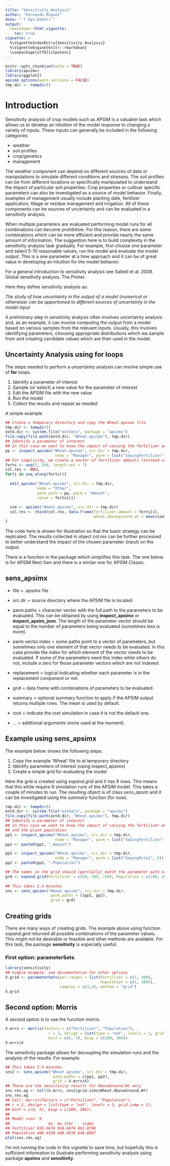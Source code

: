 ```yaml
---
title: "Sensitivity Analysis"
author: "Fernando Miguez"
date: "`r Sys.Date()`"
output: 
  rmarkdown::html_vignette:
    toc: true
vignette: >
  %\VignetteIndexEntry{Sensitivity Analysis}
  %\VignetteEngine{knitr::rmarkdown}
  \usepackage[utf8]{inputenc}
---
```


```r
knitr::opts_chunk$set(echo = TRUE)
library(apsimx)
library(ggplot2)
apsimx_options(warn.versions = FALSE)
tmp.dir <- tempdir()
```

# Introduction

Sensitivity analysis of crop models such as APSIM is a valuable task which
allows us to develop an intuition of the model response to changing a variety
of inputs. These inputs can generally be included in the following categories:

* weather 
* soil profiles
* crop/genetics 
* management

The weather component can depend on different sources of data or manipulations
to simulate different conditions and stresses. The soil profiles can be from different
locations or specifically manipulated to understand the impact of particular soil properties.
Crop properties or cultivar specific parameters can also be investigated as a source of 
model behavior. Finally, examples of management usually include planting date, fertilizer application, tillage or residue management and irrigation. All of these components can be sources of uncertainty and can be evaluated in a sensitivity analysis.

When multiple parameters are evaluated performing model runs for all combinations can become prohibitive. For this reason, there are some combinations which can be more efficient and provide nearly the same amount of information. The suggestion here is to build complexity in the sensitivity analysis task gradually. For example, first choose one parameter and select 5-10 reasonable values, run the model and evaluate the model output. This is a one parameter at a time approach and it can be of great value in developing an intuition for the model behavior.

For a general introduction to sensitivity analysis see Saltelli et al. 2008. Global sensitivity analysis. The Primer.

Here they define sensitivity analysis as:

*The study of how uncertainty in the output of a model (numerical or otherwise) can be apportioned to different sources of uncertainty in the model input*

A preliminary step in sensitivity analysis often involves uncertainty analysis and, as an example, it can involve computing the output from a model based on various samples from the relevant inputs. Usually, this involves identifying parameters, choosing appropriate distributions which we sample from and creating candidate values which are then used in the model.

## Uncertainty Analysis using for loops

The steps needed to perform a uncertainty analysis can involve simple use of **for** loops.

1. Identify a parameter of interest
2. Sample (or select) a new value for the parameter of interest
3. Edit the APSIM file with the new value
4. Run the model
5. Collect the results and repeat as needed

A simple example

```r
## Create a temporary directory and copy the Wheat.apsimx file
tmp.dir <- tempdir()
extd.dir <- system.file("extdata", package = "apsimx")
file.copy(file.path(extd.dir, "Wheat.apsimx"), tmp.dir)
## Identify a parameter of interest
## In this case we want to know the impact of varying the fertilizer amount
pp <- inspect_apsimx("Wheat.apsimx", src.dir = tmp.dir, 
                      node = "Manager", parm = list("SowingFertiliser", 1))
## For simplicity, we create a vector of fertilizer amounts (instead of sampling)
ferts <- seq(5, 200, length.out = 7)
col.res <- NULL
for(i in seq_along(ferts)){
  
  edit_apsimx("Wheat.apsimx", src.dir = tmp.dir,
              node = "Other",
              parm.path = pp, parm = "Amount",
              value = ferts[i])
  
  sim <- apsimx("Wheat.apsimx", src.dir = tmp.dir)
  col.res <- rbind(col.res, data.frame(fertilizer.amount = ferts[i], 
                                       wheat.aboveground.wt = mean(sim$Wheat.AboveGround.Wt, na.rm = TRUE)))
}
```

The code here is shown for illustration so that the basic strategy can be replicated. The results collected in object *col.res* can be further processed to better understand the impact of the chosen parameter (input) on the output.

There is a function in the package which simplifies this task. The one below is for APSIM Next Gen and there is a similar one for APSIM Classic.

## sens_apsimx

* file = .apsimx file
* src.dir = source directory where the APSIM file is located.
* parm.paths = character vector with the full path to the parameters to be evaluated. This can be obtained by using **inspect_apsimx** or **inspect_apsim_json**. The length of the parameter vector should be equal to the number of parameters being evaluated (sometimes less is more). 

* parm.vector.index = some paths point to a vector of parameters, but sometimes only one element of that vector needs to be evaluated. In this case provide the index for which element of the vector needs to be evaluated. If some of the parameters need this index while others do not, include a zero for those parameter vectors which are not indexed. 

* replacement = logical indicating whether each parameter is in the replacement component or not.

* grid = data frame with combinations of parameters to be evaluated.

* summary = optional summary function to apply if the APSIM output returns multiple rows. The mean is used by default.

* root = indicate the root simulation in case it is not the default one.

* ... = additional arguments (none used at the moment).

## Example using sens_apsimx

The example below shows the following steps.

1. Copy the example 'Wheat' file to at temporary directory
2. Identify parameters of interest (using inspect_apsimx)
3. Create a simple grid for evaluating the model

Here the grid is created using *expand.grid* and it has 9 rows. This means that 
this while require 9 simulation runs of the APSIM model. This takes a couple of minutes
to run. The resulting object is of class *sens_apsim* and it can be investigated 
using the *summary* function (for now).

```r
tmp.dir <- tempdir()
extd.dir <- system.file("extdata", package = "apsimx")
file.copy(file.path(extd.dir, "Wheat.apsimx"), tmp.dir)
## Identify a parameter of interest
## In this case we want to know the impact of varying the fertilizer amount
## and the plant population
pp1 <- inspect_apsimx("Wheat.apsimx", src.dir = tmp.dir, 
                      node = "Manager", parm = list("SowingFertiliser", 1))
pp1 <- paste0(pp1, ".Amount")

pp2 <- inspect_apsimx("Wheat.apsimx", src.dir = tmp.dir, 
                      node = "Manager", parm = list("SowingRule1", 9))
pp2 <- paste0(pp2, ".Population")

## The names in the grid should (partially) match the parameter path names
grd <- expand.grid(Fertiliser = c(50, 100, 150), Population = c(100, 200, 300))
 
## This takes 2-3 minutes
sns <- sens_apsimx("Wheat.apsimx", src.dir = tmp.dir,
                    parm.paths = c(pp1, pp2),
                    grid = grd)
```

## Creating grids

There are many ways of creating grids. The example above using function *expand.gird*
returned all possible combinations of the parameter values. This might not be desirable 
or feasible and other methods are available. For this task, the package **sensitivity** is 
especially useful.

### First option: parameterSets

```r
library(sensitivity)
## Simple example: see documentation for other options
X.grid <- parameterSets(par.ranges = list(Fertiliser = c(1, 300), 
                                          Population = c(1, 300)),
                        samples = c(3,3), method = "grid")
X.grid
```


## Second option: Morris

A second option is to use the function *morris*.

```r
X.mrrs <- morris(factors = c("Fertiliser", "Population"),
                   r = 3, design = list(type = "oat", levels = 3, grid.jump = 1),
                   binf = c(0, 5), bsup = c(200, 300))
X.mrrs$X
```

The sensitivity package allows for decoupling the simulation runs and the analysis of the results.
For example:

```r
## This takes 2-3 minutes
sns2 <- sens_apsimx("Wheat.apsimx", src.dir = tmp.dir,
                     parm.paths = c(pp1, pp2),
                     grid = X.mrrs$X)
## These are the sensitivity results for AboveGround.Wt only
sns.res.ag <- tell(X.mrrs, sns2$grid.sims$Wheat.AboveGround.Wt)
sns.res.ag
## Call: morris(factors = c("Fertiliser", "Population"), 
## r = 3, design = list(type = "oat", levels = 3, grid.jump = 1), 
## binf = c(0, 5), bsup = c(200, 300))
## 
## Model runs: 9 
##                 mu  mu.star    sigma
## Fertiliser 916.6674 916.6674 662.8798
## Population 448.4530 448.4530 640.6807
plot(sns.res.ag)
```

I'm not running the code in this vignette to save time, but hopefully this is sufficient
information to illustrate performing sensitivity analysis using package **apsimx** and **sensitivity**.
